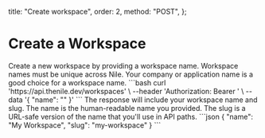   title: "Create workspace",
  order: 2,
  method: "POST",
};

# Create a Workspace

<Row>
  <Col>
    Create a new workspace by providing a workspace name. Workspace names must be unique across Nile. Your company or application name is a good choice for a workspace name.
  </Col>
  <Col>
    <CodeGroups
      title={"Create Workspace Request"}
      method={"POST"}
      pathname={"/workspaces"}
    >
      ```bash
      curl 'https://api.thenile.dev/workspaces' \
      --header 'Authorization: Bearer <string>' \
      --data '{
        "name": "<string>"
      }'
      ```
    </CodeGroups>
  </Col>
</Row>
<Row>
  <Col>
    The response will include your workspace name and slug. The name is the human-readable name you provided. The slug is a URL-safe version of the name that you'll use in API paths.
  </Col>
  <Col>
    <CodeGroups
      title={"Create Workspace Response"}
      method={"201"}
      pathname={"/workspaces"}
    >
      ```json
      {
        "name": "My Workspace",
        "slug": "my-workspace"
      }
      ```
    </CodeGroups>
  </Col>
</Row>
